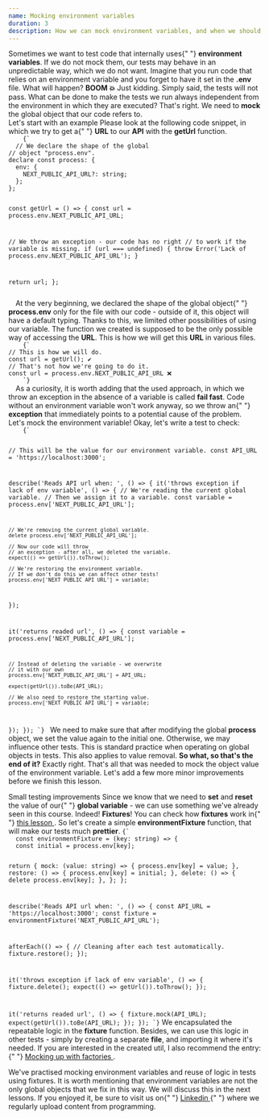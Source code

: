 ```yaml
---
name: Mocking environment variables
duration: 3
description: How we can mock environment variables, and when we should do this? Let's build a small test fixture to mock any env variable.
---
```


<Prelude>
  <M>
    Sometimes we want to test code that internally uses{" "}
    <B>environment variables</B>. If we do not mock them, our tests may behave
    in an unpredictable way, which we do not want.
  </M>
  <M>
    Imagine that you run code that relies on an environment variable and you
    forget to have it set in the <B>.env</B> file. What will happen?
  </M>
  <M>
    <B>BOOM 💥</B>
  </M>
  <M>
    Just kidding. Simply said, the tests will not pass. What can be done to make
    the tests we run always independent from the environment in which they are
    executed?
  </M>
  <M>
    That's right. We need to <B>mock</B> the global object that our code refers
    to.
  </M>
</Prelude>

<Section>
  <XL>Let's start with an example</XL>
  <M>
    Please look at the following code snippet, in which we try to get a{" "}
    <B>URL</B> to our <B>API</B> with the <B>getUrl</B> function.
  </M>
  <Code mode="static" lang="ts">
    {`
  // We declare the shape of the global 
// object "process.env".
declare const process: {
  env: {
    NEXT_PUBLIC_API_URL?: string;
  };
};
 
const getUrl = () => {
  const url = process.env.NEXT_PUBLIC_API_URL;
 
  // We throw an exception - our code has no right 
  // to work if the variable is missing.
  if (url === undefined) {
    throw Error('Lack of process.env.NEXT_PUBLIC_API_URL');
  }
 
  return url;
};
 
  </Code>
  <M>
    At the very beginning, we declared the shape of the global object{" "}
    <B>process.env</B> only for the file with our code - outside of it, this
    object will have a default typing. Thanks to this, we limited other
    possibilities of using our variable. The function we created is supposed to
    be the only possible way of accessing the <B>URL</B>.
  </M>
  <M>
    This is how we will get this <B>URL</B> in various files.
  </M>
  <Code mode="static" lang="ts">
    {`
// This is how we will do.
const url = getUrl(); ✔️
// That's not how we're going to do it.
const url = process.env.NEXT_PUBLIC_API_URL ❌
    `}
  </Code>
  <M>
    As a curiosity, it is worth adding that the used approach, in which we throw
    an exception in the absence of a variable is called <B>fail fast</B>. Code
    without an environment variable won't work anyway, so we throw an{" "}
    <B>exception</B> that immediately points to a potential cause of the
    problem.
  </M>
</Section>

<Section>
  <XL>Let's mock the environment variable!</XL>
  <M>Okay, let's write a test to check:</M>
  <List items="exception throw if there is no variable,variable return if exists" />
  <Code mode="static" lang="ts">
    {`
    
// This will be the value for our environment variable.
const API_URL = 'https://localhost:3000';
 
describe('Reads API url when: ', () => {
  it('throws exception if lack of env variable', () => {
    // We're reading the current global variable.
    // Then we assign it to a variable.
    const variable = process.env['NEXT_PUBLIC_API_URL'];
 
    // We're removing the current global variable.
    delete process.env['NEXT_PUBLIC_API_URL'];
 
    // Now our code will throw 
    // an exception - after all, we deleted the variable.
    expect(() => getUrl()).toThrow();
 
    // We're restoring the environment variable. 
    // If we don't do this we can affect other tests!
    process.env['NEXT_PUBLIC_API_URL'] = variable;
  });
 
  it('returns readed url', () => {
    const variable = process.env['NEXT_PUBLIC_API_URL'];
 
    // Instead of deleting the variable - we overwrite 
    // it with our own
    process.env['NEXT_PUBLIC_API_URL'] = API_URL;
 
    expect(getUrl()).toBe(API_URL);
    
    // We also need to restore the starting value.
    process.env['NEXT_PUBLIC_API_URL'] = variable;
  });
});
    `}
  </Code>
  <M>
    We need to make sure that after modifying the global <B>process</B> object,
    we set the value again to the initial one. Otherwise, we may influence other
    tests. This is standard practice when operating on global objects in tests.
    This also applies to value removal.
  </M>
  <M>
    <B>So what, so that's the end of it?</B>
  </M>
  <M>
    Exactly right. That's all that was needed to mock the object value of the
    environment variable. Let's add a few more minor improvements before we
    finish this lesson.
  </M>
</Section>

<Section>
  <XL>Small testing improvements</XL>
  <M>
    Since we know that we need to <B>set</B> and <B>reset</B> the value of our{" "}
    <B>global variable</B> - we can use something we've already seen in this
    course. Indeed! <B>Fixtures</B>!
  </M>
  <Hint hasBg>
    You can check how <B>fixtures</B> work in{" "}
    <A
      outside
      href="/courses/react-testing-spellbook/mastering-unit-testing/creating-testing-fixtures/"
    >
      this lesson
    </A>
    .
  </Hint>
  <M>
    So let's create a simple <B>environmentFixture</B> function, that will make
    our tests much <B>prettier</B>.
  </M>
  <Code mode="static" lang="ts"
    description="Oh gosh, how nice and clean it is..."
    added={[
      [1, 15],
      [19, 19],
      [21, 24],
    ]}
    changed={[
      [18, 18],
      [27, 27],
      [32, 32],
    ]}
  >{`
  const environmentFixture = (key: string) => {
  const initial = process.env[key];
 
  return {
    mock: (value: string) => {
      process.env[key] = value;
    },
    restore: () => {
      process.env[key] = initial;
    },
    delete: () => {
      delete process.env[key];
    },
  };
};
 
describe('Reads API url when: ', () => {
  const API_URL = 'https://localhost:3000';
  const fixture = environmentFixture('NEXT_PUBLIC_API_URL');
 
  afterEach(() => {
    // Cleaning after each test automatically.
    fixture.restore();
  });
 
  it('throws exception if lack of env variable', () => {
    fixture.delete();
    expect(() => getUrl()).toThrow();
  });
 
  it('returns readed url', () => {
    fixture.mock(API_URL);
    expect(getUrl()).toBe(API_URL);
  });
});
`}</Code>
  <M>
    We encapsulated the repeatable logic in the <B>fixture</B> function.
    Besides, we can use this logic in other tests - simply by creating a
    separate <B>file</B>, and importing it where it's needed.
  </M>
  <Hint hasBg>
    If you are interested in the created util, I also recommend the entry:{" "}
    <A outside href="/articles/testing/mocking-up-with-factories/">
      Mocking up with factories
    </A>
    .
  </Hint>
</Section>

<Summary>
  <M>
    We've practised mocking environment variables and reuse of logic in tests
    using fixtures. It is worth mentioning that environment variables are not
    the only global objects that we fix in this way. We will discuss this in the
    next lessons.
  </M>
  <M>
    If you enjoyed it, be sure to visit us on{" "}
    <A
      href="https://www.linkedin.com/in/adrian-po%C5%82ubi%C5%84ski-281ab2172/"
      outside
    >
      Linkedin
    </A>{" "}
    where we regularly upload content from programming.
  </M>
</Summary>
